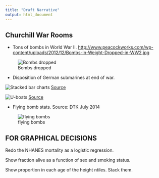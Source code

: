 ```yaml
---
title: "Draft Narrative"
output: html_document
---
```


## Churchill War Rooms

* Tons of bombs in World War II. <http://www.peacockworks.com/wp-content/uploads/2012/12/Bombs-in-Weight-Dropped-in-WW2.jpg> 

![Bombs dropped](bombs-dropped.jpg)


* Disposition of German submarines at end of war.

![Stacked bar charts](stacked-bar.png) [Source](http://blog.revolutionanalytics.com/2011/06/ww2-dataviz.html)

![U-boats](U-boats.png) [Source](http://blog.revolutionanalytics.com/2011/06/ww2-dataviz.html)

* Flying bomb stats.  Source: DTK July 2014

![flying bombs](flying-bombs.png)

## FOR GRAPHICAL DECISIONS

Redo the NHANES mortality as a logistic regression.



Show fraction alive as a function of sex and smoking status.

Show proportion in each age of the height ntiles.  Stack them. 



